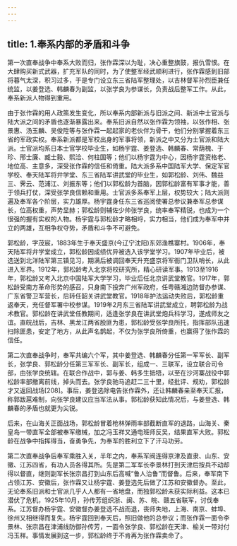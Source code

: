 ```yaml
---
---
---
```

title: 1.奉系内部的矛盾和斗争
---




第一次直奉战争中奉系大败而归，张作霖深以为耻，决心重整旗鼓，报仇雪恨。在大肆购买新式武器，扩充军队的同时，为了使整军经武顺利进行，张作霖感到旧部将暮气太深，积习过多，于是专门设立东三省陆军整理处，以吉林督军孙烈臣兼任统监，以姜登选、韩麟春为副监，以张学良为参谋长，负责战后整军工作。从此，奉系新派人物得到重用。

由于张作霖的用人政策发生变化，所以奉系内部新派与旧派之间、新派中士官派与陆大派之间的矛盾也逐渐暴露出来。奉系旧派自然以张作霖为领袖，以张作相、张景惠、汤玉麟、吴俊陞等与张作霖一起起家的老伙伴为骨干，他们分别掌握着东三省的军政实权。奉系新派都是军校出身的军事将领，新派之中又分为士官派和陆大派。士官派均系日本士官学校毕业生，如杨宇霆、姜登选、韩麟春、常荫槐、于珍、邢士廉、臧士毅、熙洽、何柱国等；他们以杨宇霆为中心，因杨宇霆资格老、地位高、主意多，深受张作霖的信任和倚重。陆大派多系中国陆军大学、保定军官学校、奉天陆军将弁学堂、东三省陆军讲武堂的毕业生，如郭松龄、刘伟、魏益三、霁云、范浦江、刘振东等；他们以郭松龄为首脑，因郭松龄富有军事才能，善于领兵打仗，深受张学良信赖和重用。士官派多系奉军上层，权势较大；陆大派则遍及奉军各个阶层，实力雄厚。杨宇霆身任东三省巡阅使署总参议兼奉军总参谋长，位高权重，声势显赫；郭松龄则辅佐少帅张学良，统率奉军精锐，也成为一个很强的握有实权的人物。杨宇霆与郭松龄才略相埒，实力相当，他们成为奉军中并立的两雄，互相争权夺势，矛盾和斗争不可避免。

郭松龄，字茂宸，1883年生于奉天盛京(今辽宁沈阳)东郊渔樵寨村。1906年，奉天陆军将弁学堂成立，郭松龄因成绩优异被选入该学堂学习。1907年毕业后，被选送到北洋陆军第三镇见习，期满后被调回奉天升充盛京将军衙门卫队哨长，从此进入军界。1912年，郭松龄考入北京将校研究所，精心研读军事。1913至1916年，郭松龄又考入北京中国陆军大学学习，毕业后任北京讲武堂教官。1917年，郭松龄受南方革命形势的感召，只身南下投奔广州军政府，任粤赣湘边防督办参谋、广东省警卫军营长，后转任韶关讲武堂教官。1918年护法运动失败后，郭松龄重返奉天，充任督军署中校参谋。1919年2月东三省陆军讲武堂成立，聘郭松龄为战术教官。郭松龄在讲武堂任教期间，适逢张学良在讲武堂炮兵科学习，遂成师友之谊。直皖战后，吉林、黑龙江两省股匪为患，郭松龄受张学良所托，指挥部队迅速扫除匪患，安定了地方，从此声名鹊起，不仅为张学良所倚重，也赢得了张作霖的信任。

第二次直奉战争时，奉军共编六个军，其中姜登选、韩麟春分任第一军军长、副军长，张学良、郭松龄分任第三军军长、副军长，组成一、三联军，设立联合司令部，由张学良统辖。在联合作战中，郭与姜、韩多生抵牾，以至在沙河寨战役中郭松龄率部撤离前线，掉头而去。张学良驰马追赶二三十里，经批评、规劝，郭松龄才又返回战场[208]。事后，姜登选除电告张作霖外，还让韩麟春亲至奉天汇报，称郭跋扈难制，向张学良建议应当军法从事。郭松龄获知此情况后，与姜登选、韩麟春的矛盾也就更为尖锐。

后来，在山海关正面战场，郭松龄冒着枪林弹雨率部截断直军的退路，山海关、秦皇岛一带直军全部被奉军缴械，加之冯玉祥又通电班师反吴，结果直军大败。郭松龄在战争中指挥得当，奋勇争先，为奉军的胜利立下了汗马功劳。

第二次直奉战争后奉军乘胜入关，半年之内，奉系军阀连得京津及直隶、山东、安徽、江苏四省，有功人员各得其所。先是第二军军长李景林打到天津后按兵不动却得以督直，继则副军长张宗昌打到山东后高喊“鲁人治鲁”而督鲁。后来，奉军南下占领江苏、安徽后，张作霖又让杨宇霆、姜登选先后做了江苏和安徽督办。至此，无论奉系旧派和士官派几乎人人都有一省地盘，而独郭松龄未获实际利益。这本已潜伏了危机，1925年10月，孙传芳组织浙、闽、苏、皖、赣五省联军，讨伐奉系。江苏督办杨宇霆、安徽督办姜登选不战而退，丧师失地，上海、南京、蚌埠、徐州又相继得而复失。杨宇霆回到奉天后，照旧做他的总参议；而张作霖一面令李景林、张宗昌在津浦线防御孙传芳，一面令张学良、郭松龄在天津、榆关一带对付冯玉祥。事情发展到这一步，郭松龄终于不肯再为张作霖卖命了。